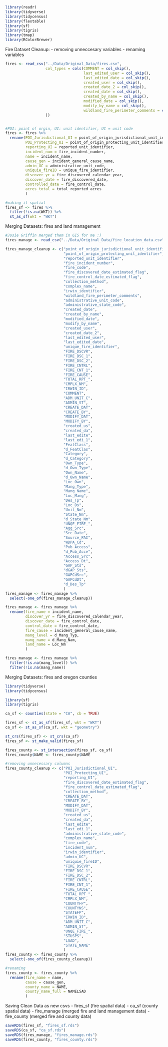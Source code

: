 
```r
library(readr)
library(tidyverse)
library(tidycensus)
library(flextable)
library(sf)
library(tigris)
library(tmap)
library(RColorBrewer)
```

Fire Dataset Cleanup:
- removing unneccesary variables
- renaming variables
```r
fires <- read_csv("../Data/Original_Data/fires.csv", 
                  col_types = cols(COMMENT = col_skip(),
                                   last_edited_user = col_skip(),
                                   last_edited_date = col_skip(),
                                   created_user = col_skip(),
                                   created_date_2 = col_skip(),
                                   created_date = col_skip(),
                                   created_by_name = col_skip(),
                                   modified_date = col_skip(),
                                   modify_by_name = col_skip(),
                                   wildland_fire_perimeter_comments = col_skip()
                  ))


#POI: point of orgin, UI: unit identifier, UC = unit code
fires <- fires %>% 
  rename(POI_Jurisdictional_UI = point_of_origin_jurisdictional_unit_identifier,
         POI_Protecting_UI = point_of_origin_protecting_unit_identifier,
         reporting_UI = reported_unit_identifier,
         incident_num = fire_incident_number,
         name = incident_name,
         cause_gen = incident_general_cause_name,
         admin_UC = administrative_unit_code,
         uniquie_fireID = unique_fire_identifier,
         discover_yr = fire_discovered_calendar_year,
         discover_date = fire_discovered_date,
         controlled_date = fire_control_date,
         acres_total = total_reported_acres
         )

#making it spatial
fires_sf <- fires %>%
  filter(!is.na(WKT)) %>%
  st_as_sf(wkt = "WKT")

```

<!--
This dataset is soooo big, toooo big 
The merged data below was merged through ArcGIS with support from Josie Griffin. The PAD_CA data originally came from US Geological Survey

Citation:
U.S. Geological Survey (USGS) Gap Analysis Project (GAP), 2022, Protected Areas Database of the United States (PAD-US) 3.0: U.S. Geological Survey data release, https://doi.org/10.5066/P9Q9LQ4B.

URL: https://www.usgs.gov/programs/gap-analysis-project/science/pad-us-data-download


PAD_CA Dataset Cleanup:
- removing unneeded variables
- renaming variables

```r
PAD_CA <- read_csv("../Data/Original_Data/PAD_CA.csv", 
                  col_types = cols(FeatClass = col_skip(),
                                   Category = col_skip(),
                                   Loc_Own = col_skip(),
                                   Loc_Mang = col_skip(),
                                   Own_Type = col_skip(),
                                   Own_Name = col_skip(),
                                   EHoldTyp = col_skip(),
                                   EsmtHldr = col_skip(),
                                   Comments = col_skip(),
                                   Date_Est = col_skip(),
                                   IUCNCtDt = col_skip(),
                                   IUCN_Cat = col_skip(),
                                   IUCNCtSrc = col_skip(),
                                   Access_Src = col_skip(),
                                   Access_Dt = col_skip(),
                                   Loc_Ds = col_skip(),
                                   Loc_Nm = col_skip(),
                                   Src_Date = col_skip(),
                                   Unit_Nm = col_skip(),
                                   Pub_Access = col_skip(),
                                   GAP_Sts = col_skip(),
                                   GAPCdSrc = col_skip(),
                                   GAPCdDt = col_skip()
                                   ))

PAD_CA <- PAD_CA %>% 
  rename(mang_level = Mang_Type,
         mang_name = Mang_Name,
         designation = Des_Tp
         )
         
PAD_CA <- PAD_CA %>%
  mutate(mang_level = case_when(
    mang_level == "Regional Agency Special District" ~ "Local Government",
    mang_level == "Joint" ~ "Local Government",
    mang_level == "Private" ~ "Non-Governmental Organization",
    mang_level == "Unknown" ~ "Non-Governmental Organization",
    TRUE ~ mang_level
  ))

#making it spatial
PAD_CA_sf <- PAD_CA %>%
  filter(!is.na(WKT)) %>% 
  st_as_sf(wkt = "WKT") 
```
-->

Merging Datasets:
fires and land management
```r
#Josie Griffin merged them in GIS for me :)
fires_manage <- read_csv("../Data/Original_Data/fire_location_data.csv")

fires_manage_cleanup <- c("point_of_origin_jurisdictional_unit_identifier", 
                          "point_of_origin_protecting_unit_identifier",
                          "reported_unit_identifier",
                          "fire_incident_number",
                          "fire_code",
                          "fire_discovered_date_estimated_flag",
                          "fire_control_date_estimated_flag",
                          "collection_method",
                          "complex_name",
                          "irwin_identifier",
                          "wildland_fire_perimeter_comments",
                          "administrative_unit_code",
                          "administrative_state_code",
                          "created_date",
                          "created_by_name",
                          "modified_date",
                          "modify_by_name",
                          "created_user",
                          "created_date_2",
                          "last_edited_user",
                          "last_edited_date",
                          "unique_fire_identifier",
                          "FIRE_DSCVR",
                          "FIRE_DSC_1",
                          "FIRE_DSC_2",
                          "FIRE_CNTRL",
                          "FIRE_CNT_1",
                          "FIRE_CAUSE",
                          "TOTAL_RPT_",
                          "CMPLX_NM",
                          "IRWIN_ID",
                          "COMMENT",
                          "ADM_UNIT_C",
                          "ADMIN_ST",
                          "CREATE_DAT",
                          "CREATE_BY",
                          "MODIFY_DAT",
                          "MODIFY_BY",
                          "created_us",
                          "created_da",
                          "last_edite",
                          "last_edi_1",
                          "FeatClass",
                          "d_FeatClas",
                          "Category",
                          "d_Category",
                          "Own_Type",
                          "d_Own_Type",
                          "Own_Name",
                          "d_Own_Name",
                          "Loc_Own",
                          "Mang_Type",
                          "Mang_Name",
                          "Loc_Mang",
                          "Des_Tp",
                          "Loc_Ds",
                          "Unit_Nm",
                          "State_Nm",
                          "d_State_Nm",
                          "UNQE_FIRE_",
                          "Agg_Src",
                          "Src_Date",
                          "Source_PAI",
                          "WDPA_Cd",
                          "Pub_Access",
                          "d_Pub_Acce",
                          "Access_Src",
                          "Access_Dt",
                          "GAP_Sts",
                          "dGAP_Sts",
                          "GAPCdSrc",
                          "GAPCdDt",
                          "d_Des_Tp"
                          ) 
fires_manage <- fires_manage %>%
  select(-one_of(fires_manage_cleanup)) 

fires_manage <- fires_manage %>% 
  rename(fire_name = incident_name,
         discover_yr = fire_discovered_calendar_year,
         discover_date = fire_control_date,
         control_date = fire_control_date,
         fire_cause = incident_general_cause_name,
         mang_level = d_Mang_Typ,
         mang_name = d_Mang_Nam,
         land_name = Loc_Nm
         )

fires_manage <- fires_manage %>% 
  filter(!is.na(mang_level)) %>% 
  filter(!is.na(mang_name))

```

Merging Datasets:
fires and oregon counties
```r
library(tidyverse)
library(tidycensus)

library(sf)
library(tigris)

ca_sf <- counties(state = "CA", cb = TRUE)

fires_sf <- st_as_sf(fires_sf, wkt = "WKT")
ca_sf <- st_as_sf(ca_sf, wkt = "geometry")

st_crs(fires_sf) <- st_crs(ca_sf)
fires_sf <- st_make_valid(fires_sf)

fires_county <- st_intersection(fires_sf, ca_sf)
fires_county$NAME <- fires_county$NAME

#removing unnecessary columns
fires_county_cleanup <- c("POI_Jurisdictional_UI", 
                          "POI_Protecting_UI", 
                          "reporting_UI",
                          "fire_discovered_date_estimated_flag",
                          "fire_control_date_estimated_flag",
                          "collection_method",
                          "CREATE_DAT",
                          "CREATE_BY",
                          "MODIFY_DAT",
                          "MODIFY_BY",
                          "created_us",
                          "created_da",
                          "last_edite",
                          "last_edi_1",
                          "administrative_state_code",
                          "complex_name",
                          "fire_code",
                          "incident_num",
                          "irwin_identifier",
                          "admin_UC",
                          "uniquie_fireID",
                          "FIRE_DSCVR",
                          "FIRE_DSC_1",
                          "FIRE_DSC_2",
                          "FIRE_CNTRL",
                          "FIRE_CNT_1",
                          "FIRE_CAUSE",
                          "TOTAL_RPT_",
                          "CMPLX_NM",
                          "COUNTYFP",
                          "COUNTYNS",
                          "STATEFP",
                          "IRWIN_ID",
                          "ADM_UNIT_C",
                          "ADMIN_ST",
                          "UNQE_FIRE_",
                          "STUSPS",
                          "LSAD",
                          "STATE_NAME"
                          ) 
fires_county <- fires_county %>%
  select(-one_of(fires_county_cleanup))

#renaming
fires_county <- fires_county %>% 
  rename(fire_name = name,
         cause = cause_gen,
         county_name = NAME,
         county_name_full = NAMELSAD
         )

```
Saving Clean Data as new csvs
- fires_sf (fire spatial data)
- ca_sf (county spatial data)
- fire_manage (merged fire and land management data)
- fire_county (merged fire and county data)
```r
saveRDS(fires_sf, "fires_sf.rds")
saveRDS(ca_sf, "ca_sf.rds")
saveRDS(fires_manage, "fires_manage.rds")
saveRDS(fires_county, "fires_county.rds")
```


